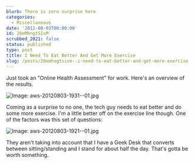 ```yaml
---
blurb: There is zero surprise here
categories:
  - Miscellaneous
date: '2012-08-03T00:00:00'
id: 20eMhngtSIxM
scrubbed_2021: false
status: published
type: post
title: I Need To Eat Better And Get More Exercise
slug: /posts/20emhngtsixm--i-need-to-eat-better-and-get-more-exercise
---
```


Just took an "Online Health Assessment" for work. Here's an overview of the results. 

![Image: aws-20120803-1931--01.jpg](/aws-20120803-1931--01.jpg)

Coming as a surprise to no one, the tech guy needs to eat better and do some more exercise. I'm a little better off on the exercise line though. One of the factors was this set of questions:

![Image: aws-20120803-1921--01.jpg](/aws-20120803-1921--01.jpg)

They aren't taking into account that I have a Geek Desk that converts between sitting/standing and I stand for about half the day. That's gotta be worth something.
